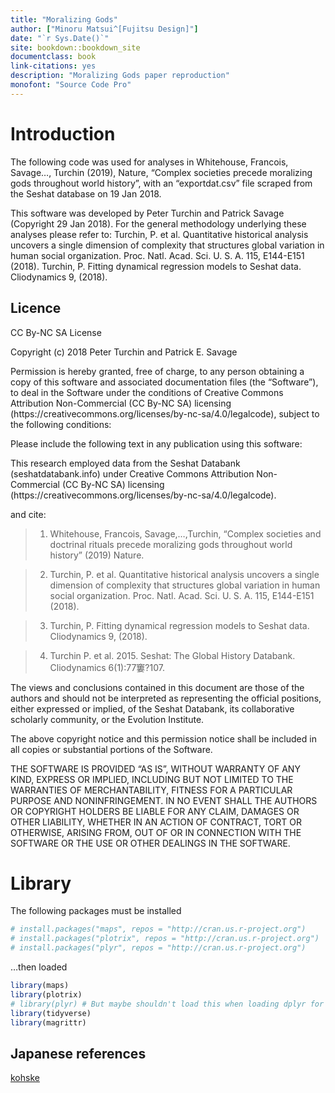 ```yaml
---
title: "Moralizing Gods"
author: ["Minoru Matsui^[Fujitsu Design]"]
date: "`r Sys.Date()`"
site: bookdown::bookdown_site
documentclass: book
link-citations: yes
description: "Moralizing Gods paper reproduction"
monofont: "Source Code Pro"
---
```


# Introduction

The following code was used for analyses in Whitehouse, Francois, Savage..., Turchin (2019), Nature, "Complex societies precede moralizing gods throughout world history", with an "exportdat.csv" file scraped from the Seshat database on 19 Jan 2018.

This software was developed by Peter Turchin and Patrick Savage (Copyright 29 Jan 2018). For the general methodology underlying these analyses please refer to: 
Turchin, P. et al. Quantitative historical analysis uncovers a single dimension of complexity that structures global variation in human social organization. Proc. Natl. Acad. Sci. U. S. A. 115, E144-E151 (2018).
Turchin, P. Fitting dynamical regression models to Seshat data. Cliodynamics 9, (2018).  


## Licence

CC By-NC SA License

Copyright (c) 2018 Peter Turchin and Patrick E. Savage

Permission is hereby granted, free of charge, to any person obtaining a copy of this software and associated documentation files (the "Software"), to deal in the Software under the conditions of Creative Commons Attribution Non-Commercial (CC By-NC SA) licensing (https://creativecommons.org/licenses/by-nc-sa/4.0/legalcode), subject to the following conditions:

Please include the following text in any publication using this software:

This research employed data from the Seshat Databank (seshatdatabank.info) under Creative Commons Attribution Non-Commercial (CC By-NC SA) licensing (https://creativecommons.org/licenses/by-nc-sa/4.0/legalcode).

and cite:

> 1) Whitehouse, Francois, Savage,...,Turchin, "Complex societies and doctrinal rituals precede moralizing gods throughout world history" (2019) Nature.

> 2) Turchin, P. et al. Quantitative historical analysis uncovers a single dimension of complexity that structures global variation in human social organization. Proc. Natl. Acad. Sci. U. S. A. 115, E144-E151 (2018).

> 3) Turchin, P. Fitting dynamical regression models to Seshat data. Cliodynamics 9, (2018).

> 4) Turchin P. et al. 2015. Seshat: The Global History Databank. Cliodynamics 6(1):77窶?107. 

The views and conclusions contained in this document are those of the authors and should not be interpreted as representing the official positions, either expressed or implied, of the Seshat Databank, its collaborative scholarly community, or the Evolution Institute.

The above copyright notice and this permission notice shall be included in all copies or substantial portions of the Software.

THE SOFTWARE IS PROVIDED "AS IS", WITHOUT WARRANTY OF ANY KIND, EXPRESS OR IMPLIED, INCLUDING BUT NOT LIMITED TO THE WARRANTIES OF MERCHANTABILITY, FITNESS FOR A PARTICULAR PURPOSE AND NONINFRINGEMENT. IN NO EVENT SHALL THE AUTHORS OR COPYRIGHT HOLDERS BE LIABLE FOR ANY CLAIM, DAMAGES OR OTHER LIABILITY, WHETHER IN AN ACTION OF CONTRACT, TORT OR OTHERWISE, ARISING FROM, OUT OF OR IN CONNECTION WITH THE SOFTWARE OR THE USE OR OTHER DEALINGS IN THE SOFTWARE.

# Library

The following packages must be installed

```r
# install.packages("maps", repos = "http://cran.us.r-project.org")
# install.packages("plotrix", repos = "http://cran.us.r-project.org")
# install.packages("plyr", repos = "http://cran.us.r-project.org")

```

...then loaded

```r
library(maps)
library(plotrix)
# library(plyr) # But maybe shouldn't load this when loading dplyr for confirmatory analyses)
library(tidyverse)
library(magrittr)

```
## Japanese references

[kohske](https://rpubs.com/kohske/479704)
